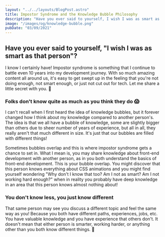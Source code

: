 ```yaml
---
layout: "../../layouts/BlogPost.astro"
title: Impostor Syndrome and the Knowledge Bubble Philosophy
description: "Have you ever said to yourself, I wish I was as smart as that person? I know I certainly have! Impostor syndrome is something that I continue to battle even 10 years into my development journey."
image: "/images/og/knowledge-bubble.png"
pubDate: "03/09/2021"
---
```


## Have you ever said to yourself, "I wish I was as smart as that person"?

I know I certainly have! Impostor syndrome is something that I continue to battle even 10 years into my development journey. With so much amazing content all around us, it's easy to get swept up in the feeling that you're not doing enough, not smart enough, or just not cut out for tech. Let me share a little secret with you. 🤫

### Folks don't know quite as much as you think they do 😱

I can't recall when I first heard the idea of knowledge bubbles, but it forever changed how I think about my knowledge compared to another person's. The idea is that we all have a bubble of knowledge, some are slightly bigger than others due to sheer number of years of experience, but all in all, they really aren't that much different in size. It's just that our bubbles are filled with different things!

Sometimes bubbles overlap and this is where impostor syndrome gets a chance to set in. What I mean is, you may share knowledge about front-end development with another person, as in you both understand the basics of front-end development. This is your bubble overlap. You might discover that this person knows everything about CSS animations and you might find yourself wondering "Why don't I know that too? Am I not as smart? Am I not working hard enough?" when in reality you probably have deep knowledge in an area that this person knows almost nothing about!

### You don't know less, you just know different

That same person may see you discuss a different topic and feel the same way as you! Because you both have different paths, experiences, jobs, etc. You have valuable knowledge and you have experience that others don't. It doesn't mean that either person is smarter, working harder, or anything other than you both know different things. 💖
